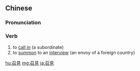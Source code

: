 {{also|召见}}
==Chinese==
{{zh-forms|s=召见}}

===Pronunciation===
{{zh-pron
|m=zhàojiàn
|c=ziu6 gin3
|mn=qz,tw:tiàu-kiàn/xm,zz:tiāu-kiàn/qz:tiàu-kìⁿ/xm,zz:tiāu-kìⁿ
|cat=v
}}

===Verb===
{{zh-verb}}

# to [[call in]] (a subordinate)
# to [[summon]] to an [[interview]] (an envoy of a foreign country)

[[hu:召見]]
[[mg:召見]]
[[ja:召見]]